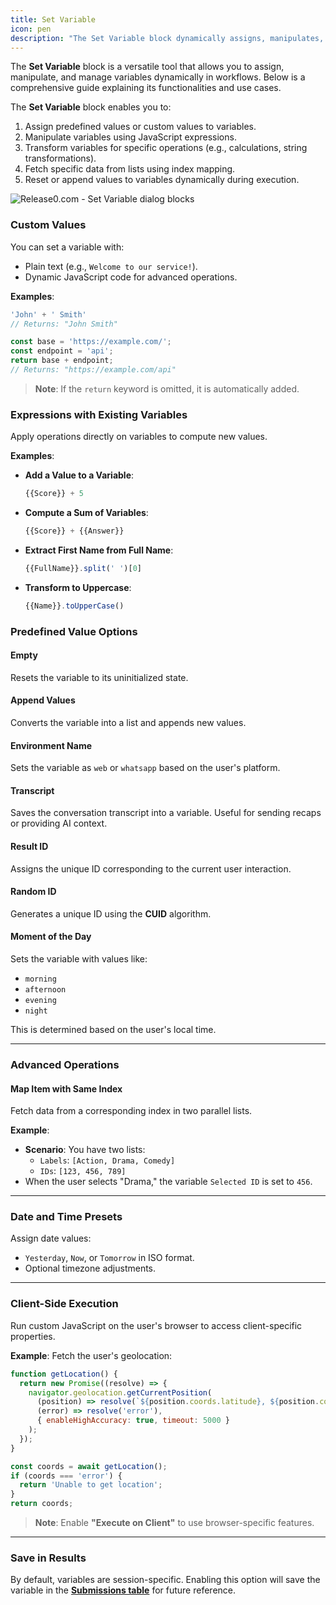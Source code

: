 ```yaml
---
title: Set Variable
icon: pen
description: "The Set Variable block dynamically assigns, manipulates, and manages variables in workflows, enabling advanced operations and data transformations."
---
```


The **Set Variable** block is a versatile tool that allows you to assign, manipulate, and manage variables dynamically in workflows. Below is a comprehensive guide explaining its functionalities and use cases.


The **Set Variable** block enables you to:
1. Assign predefined values or custom values to variables.
2. Manipulate variables using JavaScript expressions.
3. Transform variables for specific operations (e.g., calculations, string transformations).
4. Fetch specific data from lists using index mapping.
5. Reset or append values to variables dynamically during execution.

<Frame style={{ maxWidth: '600px' }}>
  <img src="/images/blocks/logic/set-variable.png" alt="Release0.com - Set Variable dialog blocks" />
</Frame>

### **Custom Values**
You can set a variable with:
- Plain text (e.g., `Welcome to our service!`).
- Dynamic JavaScript code for advanced operations.
  
**Examples**:
```javascript
'John' + ' Smith'
// Returns: "John Smith"
```

```javascript
const base = 'https://example.com/';
const endpoint = 'api';
return base + endpoint;
// Returns: "https://example.com/api"
```

> **Note**: If the `return` keyword is omitted, it is automatically added.


### **Expressions with Existing Variables**

Apply operations directly on variables to compute new values. 

**Examples**:
- **Add a Value to a Variable**:  
  ```javascript
  {{Score}} + 5
  ```

- **Compute a Sum of Variables**:  
  ```javascript
  {{Score}} + {{Answer}}
  ```

- **Extract First Name from Full Name**:  
  ```javascript
  {{FullName}}.split(' ')[0]
  ```

- **Transform to Uppercase**:  
  ```javascript
  {{Name}}.toUpperCase()
  ```


### **Predefined Value Options**

#### **Empty**
Resets the variable to its uninitialized state.

#### **Append Values**
Converts the variable into a list and appends new values.

#### **Environment Name**
Sets the variable as `web` or `whatsapp` based on the user's platform.

#### **Transcript**
Saves the conversation transcript into a variable. Useful for sending recaps or providing AI context.

#### **Result ID**
Assigns the unique ID corresponding to the current user interaction.

#### **Random ID**
Generates a unique ID using the **CUID** algorithm.

#### **Moment of the Day**
Sets the variable with values like:
- `morning`
- `afternoon`
- `evening`
- `night`

This is determined based on the user's local time.

---

### **Advanced Operations**

#### **Map Item with Same Index**
Fetch data from a corresponding index in two parallel lists. 

**Example**:
- **Scenario**: You have two lists:
  - `Labels`: `[Action, Drama, Comedy]`
  - `IDs`: `[123, 456, 789]`
- When the user selects "Drama," the variable `Selected ID` is set to `456`.

---

### **Date and Time Presets**
Assign date values:
- `Yesterday`, `Now`, or `Tomorrow` in ISO format.
- Optional timezone adjustments.

---

### **Client-Side Execution**
Run custom JavaScript on the user's browser to access client-specific properties.

**Example**: Fetch the user's geolocation:
```javascript
function getLocation() {
  return new Promise((resolve) => {
    navigator.geolocation.getCurrentPosition(
      (position) => resolve(`${position.coords.latitude}, ${position.coords.longitude}`),
      (error) => resolve('error'),
      { enableHighAccuracy: true, timeout: 5000 }
    );
  });
}

const coords = await getLocation();
if (coords === 'error') {
  return 'Unable to get location';
}
return coords;
```

> **Note**: Enable **"Execute on Client"** to use browser-specific features.

---

### **Save in Results**
By default, variables are session-specific. Enabling this option will save the variable in the **[Submissions table](/submission/overview)** for future reference.
